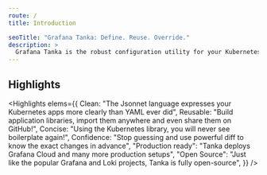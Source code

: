 ```yaml
---
route: /
title: Introduction

seoTitle: "Grafana Tanka: Define. Reuse. Override."
description: >
  Grafana Tanka is the robust configuration utility for your Kubernetes cluster, powered by the Jsonnet language.
---
```



<Catcher />

## Highlights

<Highlights
  elems={{
    Clean:
      "The Jsonnet language expresses your Kubernetes apps more clearly than YAML ever did",
    Reusable:
      "Build application libraries, import them anywhere and even share them on GitHub!",
    Concise:
      "Using the Kubernetes library, you will never see boilerplate again!",
    Confidence:
      "Stop guessing and use powerful diff to know the exact changes in advance",
    "Production ready":
      "Tanka deploys Grafana Cloud and many more production setups",
    "Open Source":
      "Just like the popular Grafana and Loki projects, Tanka is fully open-source",
  }}
/>
